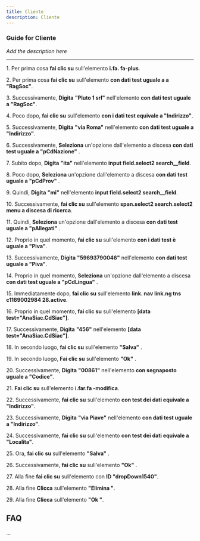 ```yaml
---
title: Cliente
description: Cliente
---
```


### Guide for Cliente

*Add the description here*

___

1\. Per prima cosa **fai clic su** sull'elemento **i.fa. fa-plus**.  
  
2\. Per prima cosa **fai clic su** sull'elemento **con dati test uguale a a "RagSoc"**.  
  
3\. Successivamente, **Digita** **"Pluto 1 srl"** nell'elemento **con dati test uguale a "RagSoc"**.  
  
4\. Poco dopo, **fai clic su** sull'elemento **con i dati test equivale a "Indirizzo"**.  
  
5\. Successivamente, **Digita** **"via Roma"** nell'elemento **con dati test uguale a "Indirizzo"**.  
  
6\. Successivamente, **Seleziona** un'opzione dall'elemento a discesa **con dati test uguale a "pCdNazione"** .  
  
7\. Subito dopo, **Digita** **"ita"** nell'elemento **input field.select2 search\_\_field**.  
  
8\. Poco dopo, **Seleziona** un'opzione dall'elemento a discesa **con dati test uguale a "pCdProv"** .  
  
9\. Quindi, **Digita** **"mi"** nell'elemento **input field.select2 search\_\_field**.  
  
10\. Successivamente, **fai clic su** sull'elemento **span.select2 search.select2 menu a discesa di ricerca**.  
  
11\. Quindi, **Seleziona** un'opzione dall'elemento a discesa **con dati test uguale a "pAllegati"** .  
  
12\. Proprio in quel momento, **fai clic su** sull'elemento **con i dati test è uguale a "Piva"**.  
  
13\. Successivamente, **Digita** **"59693790046"** nell'elemento **con dati test uguale a "Piva"**.  
  
14\. Proprio in quel momento, **Seleziona** un'opzione dall'elemento a discesa **con dati test uguale a "pCdLingua"** .  
  
15\. Immediatamente dopo, **fai clic su** sull'elemento **link. nav link.ng tns c1169002984 28.active**.  
  
16\. Proprio in quel momento, **fai clic su** sull'elemento **\[data test="AnaSiac.CdSiac"\]**.  
  
17\. Successivamente, **Digita** **"456"** nell'elemento **\[data test="AnaSiac.CdSiac"\]**.  
  
18\. In secondo luogo, **fai clic su** sull'elemento **"Salva"** .  
  
19\. In secondo luogo, **Fai clic su** sull'elemento **"Ok"** .  
  
20\. Successivamente, **Digita** **"00861"** nell'elemento **con segnaposto uguale a "Codice"**.  
  
21\. **Fai clic su** sull'elemento **i.far.fa -modifica**.  
  
22\. Successivamente, **fai clic su** sull'elemento **con test dei dati equivale a "Indirizzo"**.  
  
23\. Successivamente, **Digita** **"via Piave"** nell'elemento **con dati test uguale a "Indirizzo"**.  
  
24\. Successivamente, **fai clic su** sull'elemento **con test dei dati equivale a "Localita"**.  
  
25\. Ora, **fai clic su** sull'elemento **"Salva"** .  
  
26\. Successivamente, **fai clic su** sull'elemento **"Ok"** .  
  
27\. Alla fine **fai clic su** sull'elemento con **ID "dropDown1540"**.  
  
28\. Alla fine **Clicca** sull'elemento **"Elimina "**.  
  
29\. Alla fine **Clicca** sull'elemento **"Ok "**.  

FAQ
---

...
